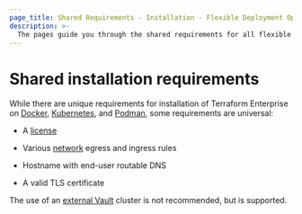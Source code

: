 ```yaml
---
page_title: Shared Requirements - Installation - Flexible Deployment Options - Terraform Enterprise
description: >-
  The pages guide you through the shared requirements for all flexible deployment options.
---
```


# Shared installation requirements

While there are unique requirements for installation of Terraform Enterprise on [Docker](/terraform/enterprise/flexible-deployments/install/docker/requirements),
[Kubernetes](/terraform/enterprise/flexible-deployments/install/kubernetes/requirements), and
[Podman](/terraform/enterprise/flexible-deployments/install/podman/requirements), some requirements are universal:

- A [license](/terraform/enterprise/flexible-deployments/install/requirements/license)

- Various [network](/terraform/enterprise/flexible-deployments/install/requirements/network) egress and ingress rules

- Hostname with end-user routable DNS

- A valid TLS certificate

The use of an [external Vault](/terraform/enterprise/flexible-deployments/install/requirements/vault) cluster is not recommended, but is supported.
